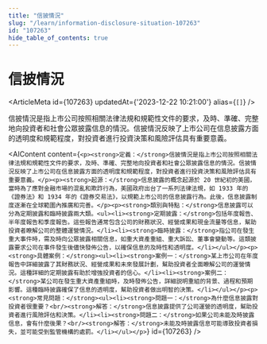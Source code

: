 ```yaml
---
title: "信披情況"
slug: "/learn/information-disclosure-situation-107263"
id: "107263"
hide_table_of_contents: true
---
```



# 信披情況

<ArticleMeta id={107263} updatedAt={'2023-12-22 10:21:00'} alias={`[]`} />
<div className='border-solid border-b border-t-0 my-4 border-[var(--ifm-color-gray-300)]' />

信披情況是指上市公司按照相關法律法規和規範性文件的要求，及時、準確、完整地向投資者和社會公眾披露信息的情況。信披情況反映了上市公司在信息披露方面的透明度和規範程度，對投資者進行投資決策和風險評估具有重要意義。

<AIContent content={`<p><strong>定義：</strong>信披情況是指上市公司按照相關法律法規和規範性文件的要求，及時、準確、完整地向投資者和社會公眾披露信息的情況。信披情況反映了上市公司在信息披露方面的透明度和規範程度，對投資者進行投資決策和風險評估具有重要意義。</p><p><strong>起源：</strong>信息披露的概念起源於 20 世紀初的美國，當時為了應對金融市場的混亂和欺詐行為，美國政府出台了一系列法律法規，如 1933 年的《證券法》和 1934 年的《證券交易法》，以規範上市公司的信息披露行為。此後，信息披露制度逐漸在全球範圍內推廣和完善。</p><p><strong>類別與特點：</strong>信息披露可以分為定期披露和臨時披露兩大類。<ul><li><strong>定期披露：</strong>包括年度報告、半年度報告和季度報告。這些報告通常包含公司的財務狀況、經營成果和現金流量等信息，幫助投資者瞭解公司的整體運營情況。</li><li><strong>臨時披露：</strong>指公司在發生重大事件時，需及時向公眾披露相關信息，如重大資產重組、重大訴訟、董事會變動等。這類披露要求公司在事件發生後儘快發佈公告，以確保信息的及時性和透明度。</li></ul></p><p><strong>具體案例：</strong><ul><li><strong>案例一：</strong>某上市公司在年度報告中詳細披露了其財務狀況、經營成果和未來發展計劃，幫助投資者全面瞭解公司的運營情況。這種詳細的定期披露有助於增強投資者的信心。</li><li><strong>案例二：</strong>某公司在發生重大資產重組時，及時發佈公告，詳細説明重組的背景、過程和預期影響。這種臨時披露確保了信息的透明度，幫助投資者做出明智的決策。</li></ul></p><p><strong>常見問題：</strong><ul><li><strong>問題一：</strong>為什麼信息披露對投資者很重要？<br/><strong>解答：</strong>信息披露提供了公司運營的透明度，幫助投資者進行風險評估和決策。</li><li><strong>問題二：</strong>如果公司未能及時披露信息，會有什麼後果？<br/><strong>解答：</strong>未能及時披露信息可能導致投資者損失，並可能受到監管機構的處罰。</li></ul></p>`} id={107263} />
